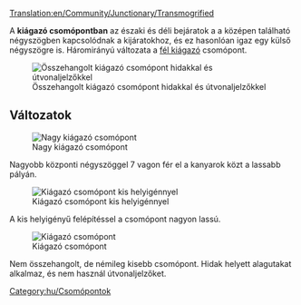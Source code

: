 [[Translation:en/Community/Junctionary/Transmogrified]]

{{hu/Csomópontmenü}}
A '''kiágazó csomópontban''' az északi és déli bejáratok a a középen található négyszögben kapcsolódnak a kijáratokhoz, és ez hasonlóan igaz egy külső négyszögre is. Háromirányú változata a [[hu/Community/Junctionary/Csomópont/Fél kiágazó|fél kiágazó]] csomópont.

[[File:en/Transmogrified.aligned.png|frame|none|Összehangolt kiágazó csomópont hidakkal és útvonaljelzőkkel]]

{{hu/Csomópontok tulajdonságai|Mérsékelt|2|0|1|5|0|1|0|1|0|0|0||Vonat lerobbanása csak a saját pályájára hat.|

* Legnagyobb jelzőtávolság: 6
* Legkisebb távolság dupla kanyarok közt: 5 mező (átlós)
* Terület: 12 x 12 (50 további mező)

}}

==Változatok==

[[File:en/Ttd.transmogrified.large.png|frame|none|Nagy kiágazó csomópont]]

Nagyobb központi négyszöggel 7 vagon fér el a kanyarok közt a lassabb pályán.

[[File:en/Ttd.transmogrified.compact.png|frame|none|Kiágazó csomópont kis helyigénnyel]]

A kis helyigényű felépítéssel a csomópont nagyon lassú.

[[File:en/Ttd.transmogrified.deblock.png|frame|none|Kiágazó csomópont]]

Nem összehangolt, de némileg kisebb csomópont. Hidak helyett alagutakat alkalmaz, és nem használ útvonaljelzőket.

[[Category:hu/Csomópontok]]
